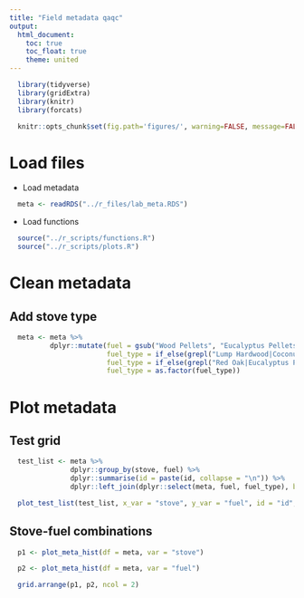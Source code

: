 ```yaml
---
title: "Field metadata qaqc"
output:
  html_document:
    toc: true
    toc_float: true
    theme: united
---
```


```r
  library(tidyverse)
  library(gridExtra)
  library(knitr)
  library(forcats)
```

```r
  knitr::opts_chunk$set(fig.path='figures/', warning=FALSE, message=FALSE, cache=FALSE)
```

# Load files

* Load metadata

```r
  meta <- readRDS("../r_files/lab_meta.RDS")
```

* Load functions

```r
  source("../r_scripts/functions.R")
  source("../r_scripts/plots.R")
```

# Clean metadata

## Add stove type

```r
  meta <- meta %>%
          dplyr::mutate(fuel = gsub("Wood Pellets", "Eucalyptus Pellets", fuel),
                        fuel_type = if_else(grepl("Lump Hardwood|Coconut Charcoal", fuel), "charcoal", "wood"),
                        fuel_type = if_else(grepl("Red Oak|Eucalyptus Pellets", fuel), "pellets", fuel_type),
                        fuel_type = as.factor(fuel_type))
```

# Plot metadata

## Test grid

```r
  test_list <- meta %>%
               dplyr::group_by(stove, fuel) %>%
               dplyr::summarise(id = paste(id, collapse = "\n")) %>%
               dplyr::left_join(dplyr::select(meta, fuel, fuel_type), by = "fuel")

  plot_test_list(test_list, x_var = "stove", y_var = "fuel", id = "id", fill_color = "fuel_type")
```

## Stove-fuel combinations

```r
  p1 <- plot_meta_hist(df = meta, var = "stove")

  p2 <- plot_meta_hist(df = meta, var = "fuel")

  grid.arrange(p1, p2, ncol = 2)
```
